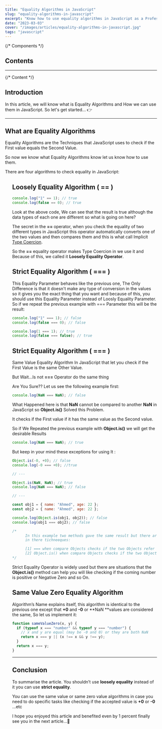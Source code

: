 ```yaml
---
title: "Equality Algorithms in JavaScript"
slug: "equality-algorithms-in-javascript"
excerpt: "Know how to use equality algorithms in JavaScript as a Professional"
date: "2023-03-03"
cover: "/images/articles/equality-algorithms-in-javascript.jpg"
tags: "javascript"
---
```


{/* Components */}

## Contents

<TopicLink href="#introduction" topic="Introduction" />
<TopicLink
  href="#what-are-equality-algorithms"
  topic="What are Equality Algorithms"
/>
<TopicLink
  href="#loosley-equality-algorithm"
  topic="Loosley Equality Algorithm ( == )"
/>
<TopicLink
  href="#strict-equality-algorithm"
  topic="Strict Equality Algorithm ( === )"
/>
<TopicLink
  href="#same-value-equality-algorithm"
  topic="Same Value Equality Algorithm"
/>
<TopicLink
  href="#same-value-zero-equality-algorithm"
  topic="Same Value Zero Equality Algorithm"
/>
<TopicLink href="#conclusion" topic="Conclusion" />

---

{/* Content */}

## Introduction

In this article, we will know what is Equality Algorithms and How we can use them in JavaScript.
So let's get started... 👉

---

## What are Equality Algorithms

Equality Algorithms are the Techniques that JavaScript uses to check if the First value equals the Second Value.

So now we know what Equality Algorithms know let us know how to use them.

There are four algorithms to check equality in JavaScript:

<Ul
  items={[
    "Loosley Equality Algorithm ( == )",
    "Strict Equality Algorithm ( === )",
    "Same Value Equality Algorithm ( Object.is() )",
    "Same Value Zero",
  ]}
/>

## Loosely Equality Algorithm ( == )

```javascript
console.log("1" == 1); // true
console.log(false == 0); // true
```

Look at the above code, We can see that the result is true although the data types of each one are different so what is going on here?

The secret in the <B> == </B> operator, when you check the equality of two different types in JavaScript
this operator automatically converts one of the two values and then compares them and this is what call Implicit <A href="https://developer.mozilla.org/en-US/docs/Glossary/Type_coercion" >Type Coercion</A>.

So the <B> == </B> equality operator makes Type Coercion in we use it and Because of this,
we called it <B>Loosely Equality Operator</B>.

## Strict Equality Algorithm ( === )

This Equality Parameter behaves like the previous one, The Only Difference is that
it doesn't make any type of conversion in the values so it gives you the exact thing
that you want and because of this, you should use this Equality Parameter instead of Loosly Equality Parameter.
So if we repeat the previous example with === Parameter this will be the result:

```javascript
console.log("1" === 1); // false
console.log(false === 0); // false

console.log(1 === 1); // true
console.log(false === false); // true
```

## Strict Equality Algorithm ( === )

Same Value Equality Algorithm
In JavaScript that let you check if the First Value is the same Other Value.

But Wait…Is not <B> === </B> Operator do the same thing

Are You Sure?? Let us see the following example first:

```javascript
console.log(NaN === NaN); // false
```

What Happened here is that <B>NaN</B> cannot be compared to another <B>NaN</B> in
JavaScript so <B>Object.is()</B> Solved this Problem.

It checks if the First value if it has the same value as the Second value.

So if We Repeated the previous example with <B>Object.is()</B> we will get the desirable Results

```javascript
console.log(NaN === NaN); // true
```

But keep in your mind these exceptions for using It :

```javascript
Object.is(-0, +0); // false
console.log(-0 === +0); //true

// ---

Object.is(NaN, NaN); // true
console.log(NaN === NaN); // false

// ---

const obj1 = { name: "Ahmed", age: 22 };
const obj2 = { name: "Ahmed", age: 22 };

console.log(Object.is(obj1, obj2)); // false
console.log(obj1 === obj2); // false

/* 
      In this example two methods gave the same result but there are different
      in there tichneeques:

      [1] === when compare Objects checks if the two Objects refer to the same Reference
      [2] Object.is() when compare Objects checks if the two Objects have the same values
*/
```

Strict Equality Operator is widely used but there are situations that
the <B>Object.is()</B> method can help you will like checking if the coming number is
positive or Negative Zero and so On.

## Same Value Zero Equality Algorithm

Algorithm’s Name explains itself, this algorithm is identical to the previous one
except that <B>+0</B> and <B> -0</B> or **NaN **values are considered the same, So let us implement it:

```javascript
function sameValueZero(x, y) {
  if (typeof x === "number" && typeof y === "number") {
    // x and y are equal (may be -0 and 0) or they are both NaN
    return x === y || (x !== x && y !== y);
  }
  return x === y;
}
```

---

## Conclusion

To summarise the article. You shouldn’t use <B>loosely equality</B> instead of it you can use <B>strict equality</B>.

You can use the same value or same zero value algorithms in case you need to do
specific tasks like checking if the accepted value is <B>+0</B> or <B> -0 </B> …etc

I hope you enjoyed this article and benefited even by 1 percent finally see you in the next article…👋
